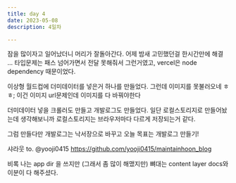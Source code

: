 ```yaml
---
title: day 4
date: 2023-05-08
description: 4일차

---
```


잠을 많이자고 일어났더니 머리가 잘돌아간다.
어제 밤새 고민했던걸 한시간만에 해결 ...
타입문제는 패스 넘어가면서 전달 못해줘서 그런거였고, vercel은 node dependency 때문이었다.

이상형 월드컵에 더미데이터를 넣은거 하나를 만들었다.
그런데 이미지를 못불러오네 ㅎㅎ; 이건 이미지 url문제인데 이미지를 다 바꿔야한다

더미데이터 넣을 크롤러도 만들고 개발로그도 만들었다.
일단 로컬스토리지로 만들어놨는데 생각해보니까 로컬스토리지는 브라우저마다 다르게 저장되는거 같다.

그럼 만들다만 개발로그는 낙서장으로 바꾸고 오늘 목표는 개발로그 만들기!

샤라웃 to. @yooji0415
https://github.com/yooji0415/maintainhoon_blog

비록 나는 app dir 을 쓰지만 (그래서 좀 많이 해맸지만)
뼈대는 content layer docs와 이분이 다 해주셨다.